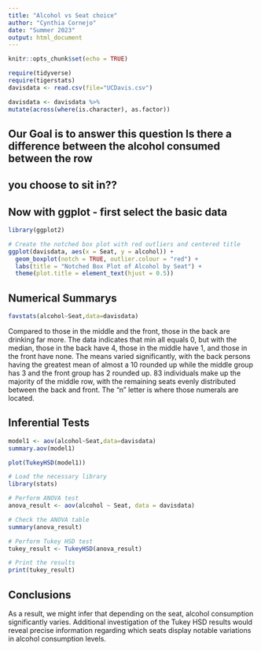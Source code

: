 ```yaml
---
title: "Alcohol vs Seat choice"
author: "Cynthia Cornejo"
date: "Summer 2023"
output: html_document
---
```


```r
knitr::opts_chunk$set(echo = TRUE)
```

```r
require(tidyverse)
require(tigerstats)
davisdata <- read.csv(file="UCDavis.csv")
```

```r
davisdata <- davisdata %>%
mutate(across(where(is.character), as.factor))
```

## Our Goal is to answer this question Is there a difference between the alcohol consumed between the row
## you choose to sit in??

## Now with ggplot - first select the basic data

```r
library(ggplot2)

# Create the notched box plot with red outliers and centered title
ggplot(davisdata, aes(x = Seat, y = alcohol)) +
  geom_boxplot(notch = TRUE, outlier.colour = "red") +
  labs(title = "Notched Box Plot of Alcohol by Seat") +
  theme(plot.title = element_text(hjust = 0.5))

```



## Numerical Summarys 

```r
favstats(alcohol~Seat,data=davisdata)
```

Compared to those in the middle and the front, those in the back are drinking far more. The data indicates that min all equals 0, but with the median, those in the back have 4, those in the middle have 1, and those in the front have none. The means varied significantly, with the back persons having the greatest mean of almost a 10 rounded up while the middle group has 3 and the front group has 2 rounded up. 83 individuals make up the majority of the middle row, with the remaining seats evenly distributed between the back and front. The "n" letter is where those numerals are located. 

## Inferential Tests

```r
model1 <- aov(alcohol~Seat,data=davisdata)
summary.aov(model1)
```

```r
plot(TukeyHSD(model1))
```

```r
# Load the necessary library
library(stats)

# Perform ANOVA test
anova_result <- aov(alcohol ~ Seat, data = davisdata)

# Check the ANOVA table
summary(anova_result)

```



```r
# Perform Tukey HSD test
tukey_result <- TukeyHSD(anova_result)

# Print the results
print(tukey_result)
```


## Conclusions

As a result, we might infer that depending on the seat, alcohol consumption significantly varies. Additional investigation of the Tukey HSD results would reveal precise information regarding which seats display notable variations in alcohol consumption levels. 

